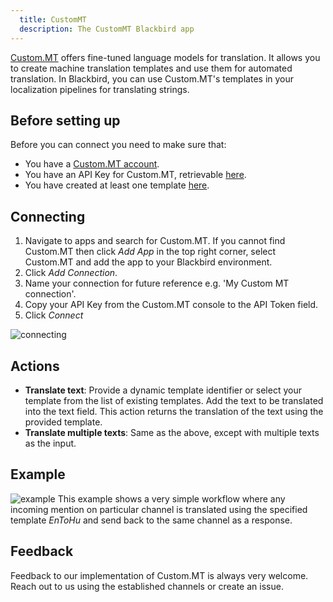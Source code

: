 ```yaml
---
  title: CustomMT
  description: The CustomMT Blackbird app
---
```


<LinkCard title="View on Github" target="_blank" href="https://github.com/bb-io/CustomMT" icon="github" />

[Custom.MT](https://custom.mt/) offers fine-tuned language models for translation. It allows you to create machine translation templates and use them for automated translation. In Blackbird, you can use Custom.MT's templates in your localization pipelines for translating strings.

## Before setting up

Before you can connect you need to make sure that:

- You have a [Custom.MT account](https://console.custom.mt/).
- You have an API Key for Custom.MT, retrievable [here](https://console.custom.mt/credentials/).
- You have created at least one template [here](https://console.custom.mt/templates/).

## Connecting

1. Navigate to apps and search for Custom.MT. If you cannot find Custom.MT then click _Add App_ in the top right corner, select Custom.MT and add the app to your Blackbird environment.
2. Click _Add Connection_.
3. Name your connection for future reference e.g. 'My Custom MT connection'.
4. Copy your API Key from the Custom.MT console to the API Token field.
5. Click _Connect_

![connecting](https://raw.githubusercontent.com/bb-io/CustomMT/master/image/README/1692783524226.png)

## Actions

- **Translate text**: Provide a dynamic template identifier or select your template from the list of existing templates. Add the text to be translated into the text field. This action returns the translation of the text using the provided template.
- **Translate multiple texts**: Same as the above, except with multiple texts as the input.

## Example

![example](https://raw.githubusercontent.com/bb-io/CustomMT/master/image/README/1692783915834.png)
This example shows a very simple workflow where any incoming mention on particular channel is translated using the specified template _EnToHu_ and send back to the same channel as a response.

## Feedback

Feedback to our implementation of Custom.MT is always very welcome. Reach out to us using the established channels or create an issue.

